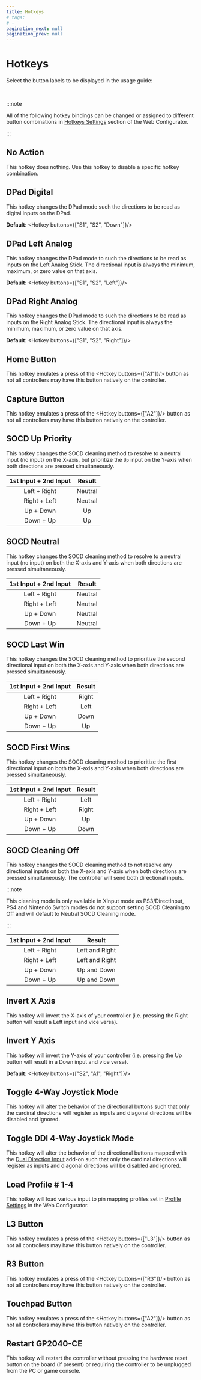 ```yaml
---
title: Hotkeys
# tags:
# - 
pagination_next: null
pagination_prev: null
---
```




# Hotkeys

Select the button labels to be displayed in the usage guide:

<InputLabelSelector />
<br />

:::note

All of the following hotkey bindings can be changed or assigned to different button combinations in [Hotkeys Settings](./web-configurator.md#hotkey-settings) section of the Web Configurator.

:::

## No Action

This hotkey does nothing. Use this hotkey to disable a specific hotkey combination.

## DPad Digital

This hotkey changes the DPad mode such the directions to be read as digital inputs on the DPad.

**Default**: <Hotkey buttons={["S1", "S2", "Down"]}/>

## DPad Left Analog

This hotkey changes the DPad mode to such the directions to be read as inputs on the Left Analog Stick. The directional input is always the minimum, maximum, or zero value on that axis.

**Default**: <Hotkey buttons={["S1", "S2", "Left"]}/>

## DPad Right Analog

This hotkey changes the DPad mode to such the directions to be read as inputs on the Right Analog Stick. The directional input is always the minimum, maximum, or zero value on that axis.

**Default**: <Hotkey buttons={["S1", "S2", "Right"]}/>

## Home Button

This hotkey emulates a press of the <Hotkey buttons={["A1"]}/> button as not all controllers may have this button natively on the controller.

## Capture Button

This hotkey emulates a press of the <Hotkey buttons={["A2"]}/> button as not all controllers may have this button natively on the controller.

## SOCD Up Priority

This hotkey changes the SOCD cleaning method to resolve to a neutral input (no input) on the X-axis, but prioritize the `Up` input on the Y-axis when both directions are pressed simultaneously. 

| 1st Input + 2nd Input |  Result |
|:---------------------:|:-------:|
|      Left + Right     | Neutral |
|      Right + Left     | Neutral |
|       Up + Down       |    Up   |
|       Down + Up       |    Up   |

## SOCD Neutral

This hotkey changes the SOCD cleaning method to resolve to a neutral input (no input) on both the X-axis and Y-axis when both directions are pressed simultaneously. 

| 1st Input + 2nd Input |  Result |
|:---------------------:|:-------:|
|      Left + Right     | Neutral |
|      Right + Left     | Neutral |
|       Up + Down       | Neutral |
|       Down + Up       | Neutral |

## SOCD Last Win

This hotkey changes the SOCD cleaning method to prioritize the second directional input on both the X-axis and Y-axis when both directions are pressed simultaneously. 

| 1st Input + 2nd Input | Result |
|:---------------------:|:------:|
|      Left + Right     |  Right |
|      Right + Left     |  Left  |
|       Up + Down       |  Down  |
|       Down + Up       |   Up   |

## SOCD First Wins

This hotkey changes the SOCD cleaning method to prioritize the first directional input on both the X-axis and Y-axis when both directions are pressed simultaneously. 

| 1st Input + 2nd Input | Result |
|:---------------------:|:------:|
|      Left + Right     |  Left  |
|      Right + Left     |  Right |
|       Up + Down       |   Up   |
|       Down + Up       |  Down  |

## SOCD Cleaning Off

This hotkey changes the SOCD cleaning method to not resolve any directional inputs on both the X-axis and Y-axis when both directions are pressed simultaneously. The controller will send both directional inputs. 

:::note

This cleaning mode is only available in XInput mode as PS3/DirectInput, PS4 and Nintendo Switch modes do not support setting SOCD Cleaning to Off and will default to Neutral SOCD Cleaning mode.

:::

| 1st Input + 2nd Input |     Result     |
|:---------------------:|:--------------:|
|      Left + Right     | Left and Right |
|      Right + Left     | Left and Right |
|       Up + Down       |   Up and Down  |
|       Down + Up       |   Up and Down  |

## Invert X Axis

This hotkey will invert the X-axis of your controller (i.e. pressing the Right button will result a Left input and vice versa).

## Invert Y Axis

This hotkey will invert the Y-axis of your controller (i.e. pressing the Up button will result in a Down input and vice versa).

**Default**: <Hotkey buttons={["S2", "A1", "Right"]}/>

## Toggle 4-Way Joystick Mode

This hotkey will alter the behavior of the directional buttons such that only the cardinal directions will register as inputs and diagonal directions will be disabled and ignored.

## Toggle DDI 4-Way Joystick Mode

This hotkey will alter the behavior of the directional buttons mapped with the [Dual Direction Input](./add-ons/dual-direction-input) add-on such that only the cardinal directions will register as inputs and diagonal directions will be disabled and ignored.

## Load Profile # 1-4

This hotkey will load various input to pin mapping profiles set in [Profile Settings](./web-configurator#profile-settings) in the Web Configurator.

## L3 Button

This hotkey emulates a press of the <Hotkey buttons={["L3"]}/> button as not all controllers may have this button natively on the controller.

## R3 Button

This hotkey emulates a press of the <Hotkey buttons={["R3"]}/> button as not all controllers may have this button natively on the controller.

## Touchpad Button

This hotkey emulates a press of the <Hotkey buttons={["A2"]}/> button as not all controllers may have this button natively on the controller.

## Restart GP2040-CE

This hotkey will restart the controller without pressing the hardware reset button on the board (if present) or requiring the controller to be unplugged from the PC or game console.